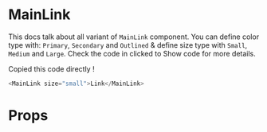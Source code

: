 

<Meta title="Atoms | MainLink" component={Default} />

# MainLink

This docs talk about all variant of `MainLink` component.  You can define color type with: `Primary`, `Secondary` and `Outlined` & define size type with `Small`, `Medium` and `Large`.
Check the code in clicked to Show code for more details. 

<Preview>
  <Story 
    name="Principle"
    parameters={{
        design: {
        type: 'figma',
        url: 'https://www.figma.com/file/8RQyaZMzX69cDcejSonfEb/Projet-Hetic-SCHOOL'
    }
    }}
    >
      <Default/>
  </Story>
</Preview>

Copied this code directly !

  ```javascript
  <MainLink size="small">Link</MainLink>
  ```

# Props

<Props of={MainLink} />